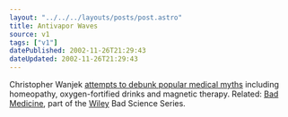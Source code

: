 ```yaml
---
layout: "../../../layouts/posts/post.astro"
title: Antivapor Waves
source: v1
tags: ["v1"]
datePublished: 2002-11-26T21:29:43
dateUpdated: 2002-11-26T21:29:43
---
```


Christopher Wanjek [attempts to debunk popular medical myths][1] including homeopathy, oxygen-fortified drinks and magnetic therapy. Related: [Bad Medicine][2], part of the [Wiley][3] Bad Science Series.

[1]: http://www.guardian.co.uk/medicine/story/0,11381,847758,00.html "The Guardian: Bad medicine"
[2]: http://www.amazon.co.uk/exec/obidos/ASIN/047143499X/ohsky "Amazon.co.uk: Bad Medicine: Misconceptions and Misuses Revealed, from Distance Healing to Vitamin O"
[3]: http://www.wileyeurope.com/ "Wiley Europe Publishers"
